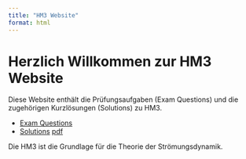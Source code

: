 ```yaml
---
title: "HM3 Website"
format: html
---
```


# Herzlich Willkommen zur HM3 Website

Diese Website enthält die Prüfungsaufgaben (Exam Questions) und die zugehörigen Kurzlösungen (Solutions) zu HM3.

- [Exam Questions](exam-questions.qmd)
- [Solutions](solutions.qmd) [pdf](HM3_Klausur_solution.pdf)

Die HM3 ist die Grundlage für die Theorie der Strömungsdynamik. 
